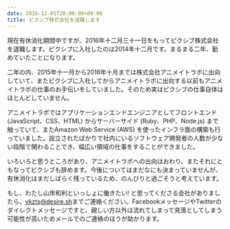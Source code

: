 ```yaml
---
date: 2016-12-01T20:00:00+09:00
title: ピクシブ株式会社を退職します
---
```


現在有休消化期間中ですが、2016年十二月三十一日をもってピクシブ株式会社を退職します。ピクシブに入社したのは2014年十二月です。まるまる二年、勤めていたことになります。

<!--truncate-->

二年の内、2015年十一月から2016年十月までは株式会社アニメイトラボに出向していて、またピクシブに入社してからアニメイトラボに出向する以前もアニメイトラボの仕事のお手伝いをしていました。そのため実はピクシブの仕事自体はほとんどしていません。

アニメイトラボではアプリケーションエンドエンジニアとしてフロントエンド (JavaScript、CSS、HTML) からサーバーサイド (Ruby、PHP、Node.js) まで触っていて、またAmazon Web Service (AWS) を使ったインフラ面の構築も行っていました。設立されたばかりで社内にいるソフトウェア開発者の人数が少ない段階で関わることでき、幅広い領域の仕事をすることができました。

いろいろと思うところがあり、アニメイトラボへの出向はおわり、またそれにともなってピクシブも辞めます。今後についてはまだなにも決まっていませんが、有休消化はまだしばらく残っているため、のんびりと過ごそうと考えています。

もし、わたし山岸和利といっしょに働きたい! と思ってくださる会社がありましたら、[ykzts@desire.sh](mailto:ykzts@desire.sh)までご連絡ください。FacebookメッセージやTwitterのダイレクトメッセージですと、親しい方以外は流れてしまって見落としてしまう可能性が高いためメールでのご連絡のほうが助かります。
